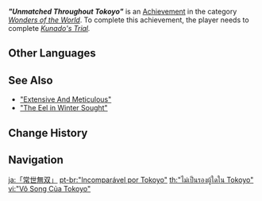 {{Achievement Infobox
|id           = 81189
|order id     = 1175
|category     = Wonders of the World
|description  = Receive the Jibashiri's acknowledgment.
|requirements = Complete ''[[Kunado's Trial]].''
|primogems    = 5
|tracking     = 
|hidden       = 1
|topic        = 
|type         = Quest
}}
'''''"Unmatched Throughout Tokoyo"''''' is an [[Achievement]] in the category ''[[Wonders of the World]]''. To complete this achievement, the player needs to complete ''[[Kunado's Trial]].''
<!--
==Trivia==

==Video Guides==
{{EVT
|video1   = 
|caption1 = 
}}
-->
==Other Languages==
{{Other Languages
|en      = "Unmatched Throughout Tokoyo"
|zhs     = 「常世无双」小锦旗
|zhs_rm  = "Chángshì Wúshuāng" Xiǎo Jǐnqí
|zht     = 「常世無雙」小錦旗
|zht_rm  = "Chángshì Wúshuāng" Xiǎo Jǐnqí
|zh_tl   = Little Flag of "Unmatched in Tokoyo"{{Sino|zh|ja}}
|ja      = 「常世無双」
|ja_rm   = "Tokoyo Musou"
|ja_tl   = "Tokoyo Unparrelled"
|ko      = 「유일무이」
|ko_tl   = "Unique"
|es      = {{MC|m=El incomparable héroe|f=La incomparable heroína|es}} de Tokoyo
|es_tl   = The incomparable {{MC|m=hero|f=heroine}} of Tokoyo
|fr      = «&nbsp;Sans pareil dans tout Tokoyo&nbsp;»
|fr_tl   = "Without Equal All Over Tokoyo"
|ru      = «Мощь, непревзойдённая во всём Токоё»
|ru_tl   = "Strength, Unsurpassed In All of Tokoyo"
|th      = "ไม่เป็นรองผู้ใดใน Tokoyo"
|th_rm   = "Mai Penrong Phu Dai Nai Tokoyo"
|th_tl   = 
|vi      = "Vô Song Của Tokoyo"
|vi_tl   = 
|de      = „Unübertroffen in ganz Tokoyo“
|de_tl   = "Unsurpassed in All of Tokoyo"
|id      = Tak Tertandingi di Seluruh Tokoyo
|id_tl   = Unmatched in All of Tokoyo
|pt      = "Incomparável por Tokoyo"
|pt_tl   = 
|tr      = "Tokoyo'da Eşi Benzeri Olmayan"
|tr_tl   = "Tokoyo's One of a Kind"
|it      = Senza pari in tutta Tokoyo
|it_tl   = Unmatched Throughout Tokoyo
}}

==See Also==
* [["Extensive And Meticulous"]]
* [["The Eel in Winter Sought"]]

==Change History==
{{Change History|2.4}}
<!--
==References==
{{Reflist}}
-->
==Navigation==
{{Achievement Navbox|Wonders of the World|Quest}}

[[ja:「常世無双」]]
[[pt-br:"Incomparável por Tokoyo"]]
[[th:"ไม่เป็นรองผู้ใดใน Tokoyo"]]
[[vi:"Vô Song Của Tokoyo"]]